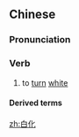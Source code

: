 ==Chinese==
{{zh-forms}}

===Pronunciation===
{{zh-pron
|m=báihuà
|cat=v
}}

===Verb===
{{zh-verb}}

# to [[turn]] [[white]]

====Derived terms====
{{zh-der|白化病}}

[[zh:白化]]